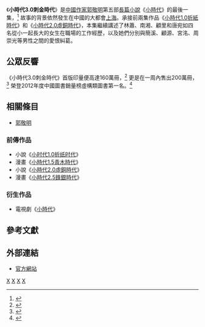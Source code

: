 {{系列结束|[[小时代2.0虚铜时代|小时代2.0虚铜时代]]}}
{{Infobox Book 
|書名      = 小時代3刺金時代
|圖像      = [[File:Tiny_Times_3.0.jpg|220px]]
|圖像說明  = 《小時代3.0刺金時代》首版封面
|作者      = [[郭敬明|郭敬明]]
|插圖      = 
|封面設計  = 
|出版地    = {{CHNML}}
|語言      = [[簡體中文|簡體中文]]
|系列      = [[小時代|小時代]]
|題材      = [[愛情小說|愛情小說]]
|類型      = [[小說|小說]]
|出版者    = [[長江文藝出版社|長江文藝出版社]]
|出版日期  = 2011年12月1日<ref name="zuibook">{{cite web|author=最世文化|title=《小时代3.0:刺金时代》|url=http://www.zuibook.com/web/book/?book=%E3%80%8A%E5%B0%8F%E6%97%B6%E4%BB%A3%E2%80%A2%E5%88%BA%E9%87%91%E6%97%B6%E4%BB%A3%E3%80%8B-2|publisher=最世文化|accessdate=2013-07-27}}{{dead link|date=2017年12月 |bot=InternetArchiveBot |fix-attempted=yes }}</ref> 
|頁數      = 359頁
|開本      = 16開
|isbn      = 9787535451552
|上一部作品= [[小時代2.0虛銅時代|小時代2.0虛銅時代]]
}}

《'''小時代3.0刺金時代'''》是[[中國|中國]][[作家|作家]][[郭敬明|郭敬明]]第五部[[長篇小說|長篇小說]]《[[小時代|小時代]]》的最後一集，<ref>{{cite news|author=齐书勤|title=郭敬明将推“小时代”系列大结局|url=http://ent.qq.com/a/20111029/000128.htm|accessdate=2013-07-27|newspaper=半島晨報|date=2011-10-29|archive-date=2022-02-22|archive-url=https://web.archive.org/web/20220222001215/https://ent.qq.com/a/20111029/000128.htm}}</ref> 故事的背景依然發生在中國的大都會[[上海|上海]]。承接前兩集作品《[[小時代1.0折紙時代|小時代1.0折紙時代]]》和《[[小時代2.0虛銅時代|小時代2.0虛銅時代]]》，本集繼續講述了林蕭、南湘、顧里和唐宛如四名從小一起長大的女生在職場的工作經歷，以及她們分別與簡溪、顧源、宮洺、周崇光等男性之間的愛恨糾葛。

== 公眾反響 ==
《小時代3.0刺金時代》首版印量便高達160萬冊，<ref>{{cite news|author=陈柯羽|title=首印量高达160万册热度堪比《乔布斯传》|url=http://news.163.com/11/1208/05/7KNR9H9D00014AED.html|accessdate=2013-07-27|newspaper=重慶晚報|date=2011-12-08}}{{Dead link|date=2019年12月 |bot=InternetArchiveBot |fix-attempted=yes }}</ref> 更是在一周內售出200萬冊，<ref>{{cite web|author=夏珂|title=郭敬明《小时代》 版权费达八位数|url=http://xmwb.news365.com.cn/wy/201112/t20111218_3207571.htm|work=2011-12-18|publisher=[[新民晚報|新民晚報]]|accessdate=2013-07-27|deadurl=yes|archiveurl=https://web.archive.org/web/20111219042957/http://xmwb.news365.com.cn/wy/201112/t20111218_3207571.htm|archivedate=2011-12-19}}</ref> 榮登2012年度中國圖書銷量榜虛構類圖書第一名。<ref>{{cite news|author=周裕昶, 霍垠利|title=郭敬明再度登上年度虚构类图书销量榜首|url=http://news.hexun.com/2013-01-24/150513463.html|accessdate=2013-07-27|newspaper=重慶晚報|date=2013-01-24}}{{dead link|date=2017年12月 |bot=InternetArchiveBot |fix-attempted=yes }}</ref>

== 相關條目 ==
* [[郭敬明|郭敬明]]

=== 前傳作品 ===
* 小說《[[小时代1.0折纸时代|小时代1.0折纸时代]]》
* 漫畫《[[小時代1.5青木時代|小時代1.5青木時代]]》
* 小說《[[小時代2.0虛銅時代|小時代2.0虛銅時代]]》
* 漫畫《[[小時代2.5鋒銀時代|小時代2.5鋒銀時代]]》

=== 衍生作品 ===
* 電視劇《[[小時代_(電視劇)|小時代]]》

== 參考文獻 ==
{{Reflist}}

== 外部連結 ==
* [http://www.zuibook.com/web/book/?book=%E3%80%8A%E5%B0%8F%E6%97%B6%E4%BB%A3%E2%80%A2%E5%88%BA%E9%87%91%E6%97%B6%E4%BB%A3%E3%80%8B-2 官方網站]{{dead link|date=2017年12月 |bot=InternetArchiveBot |fix-attempted=yes }}{{zh-cn}}

{{郭敬明}}
{{小时代}}
[[Category:中國愛情小說|X]]
[[Category:中文長篇小說|X]]
[[Category:2011年中国小说|X]]
[[Category:上海背景小说|X]]